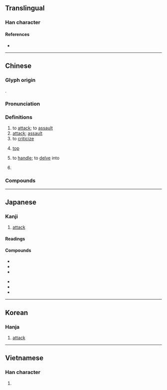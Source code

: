 {{character info/new}}
==Translingual==
{{stroke order|type=animate}}

===Han character===
{{Han char|rn=66|rad=攴|as=03|sn=7|four=18140|canj=MOK|ids=⿰工攵}}

====References====
* {{Han ref|kx=0468.160|dkj=13120|dj=0817.050|hdz=21449.060|uh=653B|ud=25915|bh=A7F0|bd=42992}}

----

==Chinese==
{{zh-forms}}

===Glyph origin===
{{Han etym}}
{{Han compound|工|攴|alt2=攵|c1=p|c2=s|ls=psc}}.

===Pronunciation===
{{zh-pron
|m=gōng
|m-s=
|c=gung1
|c-t=
|g=
|h=pfs=kûng;gd=gung1
|j=
|mb=gó̤ng
|md=
|mn=kong
|mn-t=gong1
|w=
|x=
|mc=y
|oc=y
|cat=v,n,pn
}}

===Definitions===
{{zh-hanzi}}

# to [[attack]]; to [[assault]]
# [[attack]]; [[assault]]
# to [[criticize]]
# {{lb|zh|slang}} [[top]] {{gloss|gay slang}}
#: {{zh-ant|受}}
# to [[handle]]; to [[delve]] into
#: {{zh-x|聞 道 有 先.後，術 業 有 專.攻|ref='''Tang Dynasty''', {{w|Han Yu}} {{w|zh:韓愈|韓愈}}, ''Discourse on Teachers'' {{w|zh:師說|師說}}}}
# {{surname|zh}}

===Compounds===
{{zh-der|攻城打援|攻城略地|攻錯|攻圍|攻打|攻讀|攻防|攻關|攻擊|攻殲|攻堅|攻堅戰|攻克|攻破|攻其不備|攻取|攻勢|攻守|攻守同盟|攻無不克|攻陷|攻心|攻研|攻佔|凌厲攻勢|內外夾攻|兼弱攻昧|助攻|佯攻|專攻|以毒攻毒|急火攻心|怒氣攻心|圍攻|以攻為守|強攻|不攻自破|左右夾攻|他山之攻|他山攻錯|十圍五攻|夾攻|反攻|主攻|攻拔|攻下|攻戰|火攻|攻砭|攻炮城|眾口交攻|攻踢|攻擊機|攻勢作戰|攻訐|攻隊|正面攻擊|猛攻|攻心為上|攻習|攻城掠地|攻伐|攻無堅城|攻玉|攻書|攻籃|搶攻|攻城野戰|掠地攻城|略地攻城|攻剽|攻絲|攻苦食淡|特攻隊|攻占|攻山|攻其無備|易守難攻|攻城|攻進|攻苦|攻掠|攻乎異端|螺絲攻|貧病交攻|群起攻之|非攻|鳴鼓而攻|車攻|首尾夾攻|飢渴交攻|車攻馬同|笑臉攻勢|遠交近攻|進攻|群起攻訐|群起而攻}}

{{zh-cat|Intermediate}}

----

==Japanese==

===Kanji===
{{ja-kanji|grade=c|rs=攴03}}

# [[attack]]

====Readings====
{{ja-readings
|goon=く
|kanon=こう
|kun=せ-める, おさ-める
}}

====Compounds====
{{top2}}
* {{ja-r|攻究|こうきゅう}}
* {{ja-r|攻撃|こうげき}}
* {{ja-r|攻勢|こうせい}}
{{mid2}}
* {{ja-r|攻防|こうぼう}}
* {{ja-r|攻略|こうりゃく}}
* {{ja-r|専攻|せんこう}}

{{bottom}}

----

==Korean==

===Hanja===
{{ko-hanja|hangeul=공|eumhun=|rv=gong|mr=kong|y=kong}}

# [[attack]]

----

==Vietnamese==

===Han character===
{{vi-hantu|công|rs=攴03}}

# {{rfdef|vi|sort=攴03}}